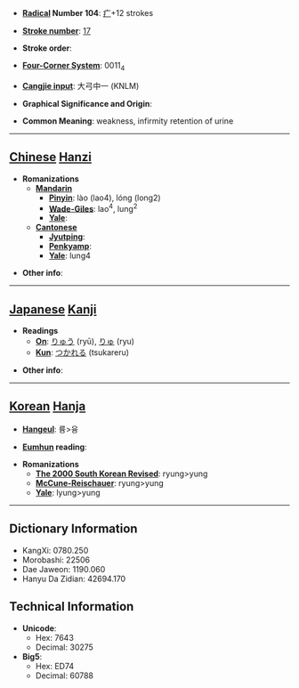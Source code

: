 * '''[[Wiktionary:Chinese radical index| Radical]] Number 104''': [[Wiktionary:Chinese radical index 疒|疒]]+12 strokes

* '''[[Wiktionary:Chinese total strokes index|Stroke number]]''': [[Wiktionary:Chinese total strokes index 17|17]]

* '''Stroke order''': 

* '''[[Wiktionary:Chinese four corner index|Four-Corner System]]''': 0011<sub>4</sub>

* '''[[Wiktionary:Chinese Cangjie index|Cangjie input]]''': 大弓中一 (KNLM)

* '''Graphical Significance and Origin''': 

* '''Common Meaning''': weakness, infirmity retention of urine

----

== [[Chinese]] [[Hanzi]] ==

* '''Romanizations'''
** '''[[Mandarin]]'''
*** '''[[Pinyin]]''': lào (lao4), lóng (long2)
*** '''[[Wade-Giles]]''': lao<sup>4</sup>, lung<sup>2</sup>
*** '''[[Yale]]''': 
** '''[[Cantonese]]'''
*** '''[[Jyutping]]''':
*** '''[[Penkyamp]]''': 
*** '''[[Yale]]''': lung4

* '''Other info''': 

----

== [[Japanese]] [[Kanji]] ==

* '''Readings'''
** '''[[On]]''': [[りゅう]] (ryū), [[りゅ]] (ryu)
** '''[[Kun]]''': [[つかれる]] (tsukareru)

* '''Other info''':  

----

== [[Korean]] [[Hanja]] ==

* '''[[Hangeul]]''': 륭>융

* '''[[Eumhun]] reading''': 

* '''Romanizations'''
** '''[[The 2000 South Korean Revised Romanization|The 2000 South Korean Revised]]''': ryung>yung
** '''[[McCune-Reischauer]]''': ryung>yung
** '''[[Yale]]''': lyung>yung

----

== Dictionary Information ==

* KangXi: 0780.250
* Morobashi: 22506
* Dae Jaweon: 1190.060
* Hanyu Da Zidian: 42694.170

== Technical Information ==

* '''Unicode''':
** Hex: 7643
** Decimal: 30275
* '''Big5''':
** Hex: ED74
** Decimal: 60788